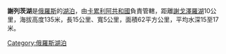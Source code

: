 '''謝列茨湖'''是[[俄羅斯|俄羅斯]]的[[湖泊|湖泊]]，由[[卡累利阿共和國|卡累利阿共和國]]負責管轄，距離[[謝戈澤羅湖|謝戈澤羅湖]]10公里，海拔高度135米，長15公里、寬5公里，面積62平方公里，平均水深15至17米。

{{Russia-geo-stub}}
[[Category:俄羅斯湖泊|Category:俄羅斯湖泊]]